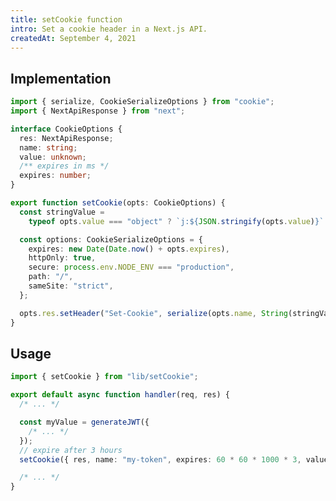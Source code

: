 ```yaml
---
title: setCookie function
intro: Set a cookie header in a Next.js API.
createdAt: September 4, 2021
---
```


## Implementation

```typescript:src/lib/setCookie.ts
import { serialize, CookieSerializeOptions } from "cookie";
import { NextApiResponse } from "next";

interface CookieOptions {
  res: NextApiResponse;
  name: string;
  value: unknown;
  /** expires in ms */
  expires: number;
}

export function setCookie(opts: CookieOptions) {
  const stringValue =
    typeof opts.value === "object" ? `j:${JSON.stringify(opts.value)}` : String(opts.value);

  const options: CookieSerializeOptions = {
    expires: new Date(Date.now() + opts.expires),
    httpOnly: true,
    secure: process.env.NODE_ENV === "production",
    path: "/",
    sameSite: "strict",
  };

  opts.res.setHeader("Set-Cookie", serialize(opts.name, String(stringValue), options));
}
```

## Usage

```typescript
import { setCookie } from "lib/setCookie";

export default async function handler(req, res) {
  /* ... */

  const myValue = generateJWT({
    /* ... */
  });
  // expire after 3 hours
  setCookie({ res, name: "my-token", expires: 60 * 60 * 1000 * 3, value: myValue });

  /* ... */
}
```

